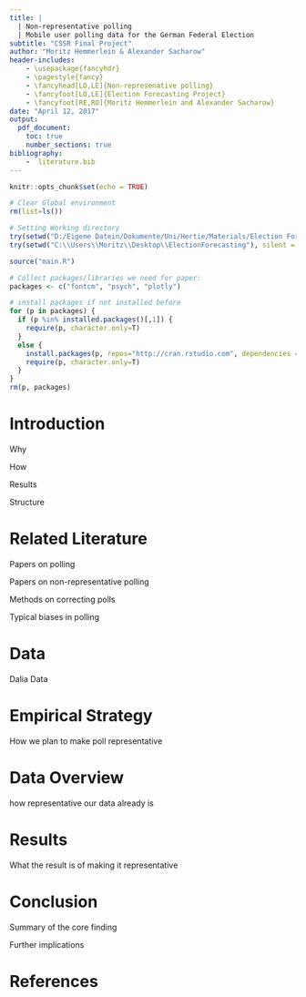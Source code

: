 ```yaml
---
title: |
  | Non-representative polling
  | Mobile user polling data for the German Federal Election
subtitle: "CSSR Final Project"
author: "Moritz Hemmerlein & Alexander Sacharow"
header-includes:
    - \usepackage{fancyhdr}
    - \pagestyle{fancy}
    - \fancyhead[LO,LE]{Non-represenative polling}
    - \fancyfoot[LO,LE]{Election Forecasting Project}
    - \fancyfoot[RE,RO]{Moritz Hemmerlein and Alexander Sacharow}
date: "April 12, 2017"
output: 
  pdf_document:
    toc: true
    number_sections: true
bibliography:
    -  literature.bib
---
```


```r
knitr::opts_chunk$set(echo = TRUE)

# Clear Global environment
rm(list=ls())

# Setting Working directory
try(setwd("D:/Eigene Datein/Dokumente/Uni/Hertie/Materials/Election Forecasting/ElectionForecasting"), silent = TRUE)
try(setwd("C:\\Users\\Moritz\\Desktop\\ElectionForecasting"), silent = TRUE)

source("main.R")

# Collect packages/libraries we need for paper:
packages <- c("fontcm", "psych", "plotly")

# install packages if not installed before
for (p in packages) {
  if (p %in% installed.packages()[,1]) {
    require(p, character.only=T)
  }
  else {
    install.packages(p, repos="http://cran.rstudio.com", dependencies = TRUE)
    require(p, character.only=T)
  }
}
rm(p, packages)
```

# Introduction

Why

How

Results

Structure

# Related Literature

Papers on polling

Papers on non-representative polling

Methods on correcting polls

Typical biases in polling 

# Data

Dalia Data



# Empirical Strategy

How we plan to make poll representative

# Data Overview

how representative our data already is

# Results

What the result is of making it representative

# Conclusion

Summary of the core finding

Further implications

# References



